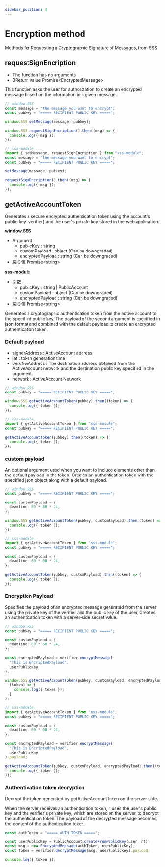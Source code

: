 ```yaml
---
sidebar_position: 4
---
```


# Encryption method

Methods for Requesting a Cryptographic Signature of Messages, from SSS

## requestSignEncription

- The function has no arguments
- ВReturn value Promise<EncryptedMessage\>

This function asks the user for authorization to create an encrypted message based on the information in a given message.

```ts
// window.SSS
const message = "the message you want to encrypt";
const pubkey = "===== RECIPIENT PUBLIC KEY =====";

window.SSS.setMessage(message, pubkey);

window.SSS.requestSignEncription().then((msg) => {
  console.log({ msg });
});
```

```ts
// sss-module
import { setMessage, requestSignEncription } from "sss-module";
const message = "the message you want to encrypt";
const pubkey = "===== RECIPIENT PUBLIC KEY =====";

setMessage(message, pubkey);

requestSignEncription().then((msg) => {
  console.log({ msg });
});
```

## getActiveAccountToken

Generates a secure encrypted authentication token using the account's public key (verifier) and the user's private key stored in the web application.

**window.SSS**

- Argument
  - publicKey : string
  - customPayload : object (Can be downgraded)
  - encryptedPayload : string (Can be downgraded)
- 戻り値 Promise<string\>

**sss-module**

- 引数
  - publicKey : string | PublicAccount
  - customPayload : object (Can be downgraded)
  - encryptedPayload : string (Can be downgraded)
- 戻り値 Promise<string\>

Generates a cryptographic authentication token from the active account to the specified public key.
The payload of the second argument is specified in json format and combined with the default payload to create an encrypted authentication token.

### Default payload

- signerAddress : ActiveAccount address
- iat : token generation time
- verufierAddress : The destination address obtained from the ActiveAccount network and the destination public key specified in the argument.
- network : ActiveAccount Network

```ts
// window.SSS
const pubkey = "===== RECIPIENT PUBLIC KEY =====";

window.SSS.getActiveAccountToken(pubkey).then((token) => {
  console.log({ token });
});
```

```ts
// sss-module
import { getActiveAccountToken } from "sss-module";
const pubkey = "===== RECIPIENT PUBLIC KEY =====";

getActiveAccountToken(pubkey).then((token) => {
  console.log({ token });
});
```

### custom payload

An optional argument used when you want to include elements other than the default payload in the token. Creates an authentication token with the specified json object along with a default payload.

```ts
// window.SSS
const pubkey = "===== RECIPIENT PUBLIC KEY =====";

const customPayload = {
  deadline: 60 * 60 * 24,
};

window.SSS.getActiveAccountToken(pubkey, customPayload).then((token) => {
  console.log({ token });
});
```

```ts
// sss-module
import { getActiveAccountToken } from "sss-module";
const pubkey = "===== RECIPIENT PUBLIC KEY =====";

const customPayload = {
  deadline: 60 * 60 * 24,
};

getActiveAccountToken(pubkey, customPayload).then((token) => {
  console.log({ token });
});
```

### Encryption Payload

Specifies the payload of an encrypted message generated from the server using the private key of the verifier and the public key of the user,
Creates an authentication token with a server-side secret value.

```ts
// window.SSS
const pubkey = "===== RECIPIENT PUBLIC KEY =====";

const customPayload = {
  deadline: 60 * 60 * 24,
};

const encryptedPayload = verifier.encryptMessage(
  "This is EncriptedPayload",
  userPublicKey
);

window.SSS.getActiveAccountToken(pubkey, customPayload, encryptedPayload).then(
  (token) => {
    console.log({ token });
  }
);
```

```ts
// sss-module
import { getActiveAccountToken } from "sss-module";
const pubkey = "===== RECIPIENT PUBLIC KEY =====";

const customPayload = {
  deadline: 60 * 60 * 24,
};

const encryptedPayload = verifier.encryptMessage(
  "This is EncriptedPayload",
  userPublicKey
).payload;

getActiveAccountToken(pubkey, customPayload, encryptedPayload).then((token) => {
  console.log({ token });
});
```

### Authentication token decryption

Decrypt the token generated by getActiveAccountToken on the server side.

When the server receives an authentication token, it uses the user's public key and the verifier's private key, which are stored on the server, to decrypt the authentication token.
The payload of the decrypted message becomes the content of the authentication token.

```ts
const authToken = "===== AUTH TOKEN =====";

const userPublicKey = PublicAccount.createFromPublicKey(user, nt);
const msg = new EncryptedMessage(authToken, userPublicKey);
const token = verifier.decryptMessage(msg, userPublicKey).payload;

console.log({ token });
```
